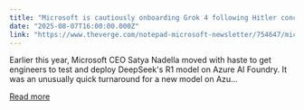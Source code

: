 ```yaml
---
title: "Microsoft is cautiously onboarding Grok 4 following Hitler concerns"
date: "2025-08-07T16:00:00.000Z"
link: "https://www.theverge.com/notepad-microsoft-newsletter/754647/microsoft-grok-4-roll-out-private-preview-notepad"
---
```


Earlier this year, Microsoft CEO Satya Nadella moved with haste to get engineers to test and deploy DeepSeek's R1 model on Azure AI Foundry. It was an unusually quick turnaround for a new model on Azu...

[Read more](https://www.theverge.com/notepad-microsoft-newsletter/754647/microsoft-grok-4-roll-out-private-preview-notepad)
